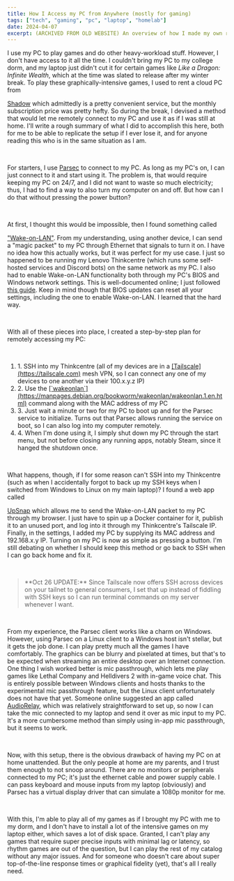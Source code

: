 ```yaml
---
title: How I Access my PC from Anywhere (mostly for gaming)
tags: ["tech", "gaming", "pc", "laptop", "homelab"]
date: 2024-04-07
excerpt: (ARCHIVED FROM OLD WEBSITE) An overview of how I made my own remote gaming setup, with updates
---
```


I use my PC to play games and do other heavy-workload stuff. However, I don't have access to it all the time. I couldn't
bring my PC to my college dorm, and my laptop just didn't cut it for certain games like _Like a Dragon: Infinite
Wealth_, which at the time was slated to release after my winter break. To play these graphically-intensive games, I
used to rent a cloud PC from

<ins>[Shadow](https://shadow.tech)</ins> which admittedly is a pretty convenient service, but the monthly subscription
price was pretty hefty. So during the break, I devised a method that would let me remotely connect to my PC and use it
as if I was still at home. I'll write a rough summary of what I did to accomplish this here, both for me to be able to
replicate the setup if I ever lose it, and for anyone reading this who is in the same situation as I am.

<br />

For starters, I use [Parsec](https://parsec.app) to connect to my PC. As long as my PC's on, I can just connect to it
and start using it. The problem is, that would require keeping my PC on 24/7, and I did not want to waste so much
electricity; thus, I had to find a way to also turn my computer on and off. But how can I do that without pressing the
power button?

<br />

At first, I thought this would be impossible, then I found something called

<ins>["Wake-on-LAN"](https://en.wikipedia.org/wiki/Wake-on-LAN)</ins>. From my understanding, using another device, I
can send a "magic packet" to my PC through Ethernet that signals to turn it on. I have no idea how this actually works,
but it was perfect for my use case. I just so happened to be running my Lenovo Thinkcentre (which runs some self-hosted
services and Discord bots) on the same network as my PC. I also had to enable Wake-on-LAN functionality both through my
PC's BIOS and Windows network settings. This is well-documented online; I just followed
<ins>[this guide](https://www.windowscentral.com/how-enable-and-use-wake-lan-wol-windows-10)</ins>. Keep in mind though
that BIOS updates can reset all your settings, including the one to enable Wake-on-LAN. I learned that the hard way.

<br />

With all of these pieces into place, I created a step-by-step plan for remotely accessing my PC:

<br />

<ol class="pl-6 list-decimal">
    <li>
        1. SSH into my Thinkcentre (all of my devices are in a <ins>[Tailscale](https://tailscale.com)</ins>
        mesh VPN, so I can connect any one of my devices to one another via their 100.x.y.z IP)
    </li>
    <li>
        2. Use the <ins>[`wakeonlan`](https://manpages.debian.org/bookworm/wakeonlan/wakeonlan.1.en.html)</ins>
        command along with the MAC address of my PC
    </li>
    <li>
        3. Just wait a minute or two for my PC to boot up and for the Parsec service to initialize. Turns out that
        Parsec allows running the service on boot, so I can also log into my computer remotely.
    </li>
    <li>
        4. When I'm done using it, I simply shut down my PC through the start menu, but not before closing any running
        apps, notably Steam, since it hanged the shutdown once.
    </li>
</ol>

<br />

What happens, though, if I for some reason can't SSH into my Thinkcentre (such as when I accidentally forgot to back up
my SSH keys when I switched from Windows to Linux on my main laptop)? I found a web app called

<ins>[UpSnap](https://github.com/seriousm4x/UpSnap)</ins> which allows me to send the Wake-on-LAN packet to my PC
through my browser. I just have to spin up a Docker container for it, publish it to an unused port, and log into it
through my Thinkcentre's Tailscale IP. Finally, in the settings, I added my PC by supplying its MAC address and
192.168.x.y IP. Turning on my PC is now as simple as pressing a button. I'm still debating on whether I should keep this
method or go back to SSH when I can go back home and fix it.

<br />

<blockquote class="border-s-4 bg-gray-600 pl-2">
    **Oct 26 UPDATE:** Since Tailscale now offers SSH across devices on your tailnet to general consumers, I set that up
    instead of fiddling with SSH keys so I can run terminal commands on my server whenever I want.
</blockquote>

<br />

From my experience, the Parsec client works like a charm on Windows. However, using Parsec on a Linux client to a
Windows host isn't stellar, but it gets the job done. I can play pretty much all the games I have comfortably. The
graphics can be blurry and pixelated at times, but that's to be expected when streaming an entire desktop over an
Internet connection. One thing I wish worked better is mic passthrough, which lets me play games like Lethal Company and
Helldivers 2 with in-game voice chat. This is entirely possible between Windows clients and hosts thanks to the
experimental mic passthrough feature, but the Linux client unfortunately does not have that yet. Someone online
suggested an app called <ins>[AudioRelay](https://audiorelay.net)</ins>, which was relatively straightforward to set up,
so now I can take the mic connected to my laptop and send it over as mic input to my PC. It's a more cumbersome method
than simply using in-app mic passthrough, but it seems to work.

<br />

Now, with this setup, there is the obvious drawback of having my PC on at home unattended. But the only people at home
are my parents, and I trust them enough to not snoop around. There are no monitors or peripherals connected to my PC;
it's just the ethernet cable and power supply cable. I can pass keyboard and mouse inputs from my laptop (obviously) and
Parsec has a virtual display driver that can simulate a 1080p monitor for me.

<br />

With this, I'm able to play all of my games as if I brought my PC with me to my dorm, and I don't have to install a lot
of the intensive games on my laptop either, which saves a lot of disk space. Granted, I can't play any games that
require super precise inputs with minimal lag or latency, so rhythm games are out of the question, but I can play the
rest of my catalog without any major issues. And for someone who doesn't care about super top-of-the-line response times
or graphical fidelity (yet), that's all I really need.
